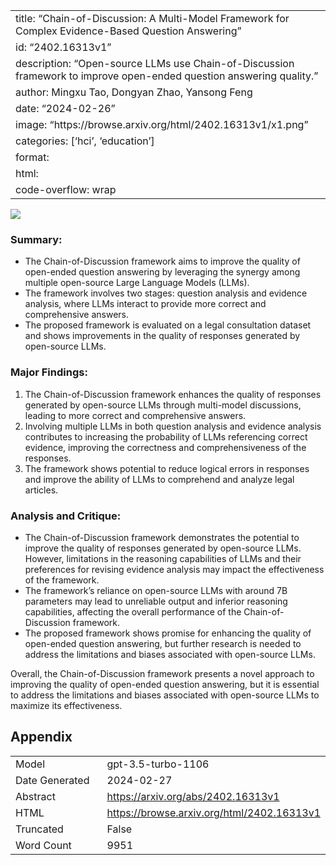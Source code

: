 
---
title: "Chain-of-Discussion: A Multi-Model Framework for Complex Evidence-Based Question Answering"
id: "2402.16313v1"
description: "Open-source LLMs use Chain-of-Discussion framework to improve open-ended question answering quality."
author: Mingxu Tao, Dongyan Zhao, Yansong Feng
date: "2024-02-26"
image: "https://browse.arxiv.org/html/2402.16313v1/x1.png"
categories: ['hci', 'education']
format:
  html:
    code-overflow: wrap
---

![](https://browse.arxiv.org/html/2402.16313v1/x1.png)

### Summary:
- The Chain-of-Discussion framework aims to improve the quality of open-ended question answering by leveraging the synergy among multiple open-source Large Language Models (LLMs).
- The framework involves two stages: question analysis and evidence analysis, where LLMs interact to provide more correct and comprehensive answers.
- The proposed framework is evaluated on a legal consultation dataset and shows improvements in the quality of responses generated by open-source LLMs.

### Major Findings:
1. The Chain-of-Discussion framework enhances the quality of responses generated by open-source LLMs through multi-model discussions, leading to more correct and comprehensive answers.
2. Involving multiple LLMs in both question analysis and evidence analysis contributes to increasing the probability of LLMs referencing correct evidence, improving the correctness and comprehensiveness of the responses.
3. The framework shows potential to reduce logical errors in responses and improve the ability of LLMs to comprehend and analyze legal articles.

### Analysis and Critique:
- The Chain-of-Discussion framework demonstrates the potential to improve the quality of responses generated by open-source LLMs. However, limitations in the reasoning capabilities of LLMs and their preferences for revising evidence analysis may impact the effectiveness of the framework.
- The framework's reliance on open-source LLMs with around 7B parameters may lead to unreliable output and inferior reasoning capabilities, affecting the overall performance of the Chain-of-Discussion framework.
- The proposed framework shows promise for enhancing the quality of open-ended question answering, but further research is needed to address the limitations and biases associated with open-source LLMs.

Overall, the Chain-of-Discussion framework presents a novel approach to improving the quality of open-ended question answering, but it is essential to address the limitations and biases associated with open-source LLMs to maximize its effectiveness.

## Appendix

|          |          |
|----------|----------|
| Model     | gpt-3.5-turbo-1106       |
| Date Generated     | 2024-02-27       |
| Abstract | [https://arxiv.org/abs/2402.16313v1](https://arxiv.org/abs/2402.16313v1)        |
| HTML     | [https://browse.arxiv.org/html/2402.16313v1](https://browse.arxiv.org/html/2402.16313v1)       |
| Truncated       | False       |
| Word Count       | 9951       |